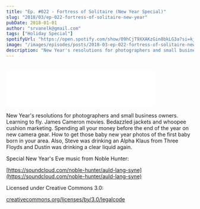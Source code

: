 ```yaml
---
title: "Ep. #022 - Fortress of Solitaire (New Year Special)"
slug: "2018/03/ep-022-fortress-of-solitaire-new-year"
pubDate: 2018-01-01
author: "srvanelk@gmail.com"
tags: ["Holiday Special"]
spotifyUrl: "https://open.spotify.com/show/09hCjT9XXAKzGin8bkLG3a?si=kjRZvQ1JTb6Ov3HVzSSlWA"
image: "/images/episodes/posts/2018-03-ep-022-fortress-of-solitaire-new-year/FORTRESS_NYE.webp"
description: "New Year's resolutions for photographers and small business owners. Learning to fly. James Cameron movies. Bedazzled jackets and whoopee cushion marketing. Spending all your money before the end of the year on new camera gear. How to get those baby new year photos of the first baby born in your area. Also, Steve was drinking an Alpha Klaus from Three Floyds and Dustin was drinking a clear liquid again."
---
```


<figure>
  <img src="/images/episodes/posts/2018-03-ep-022-fortress-of-solitaire-new-year/FORTRESS_NYE.webp" alt="" />
</figure>
<iframe class="embedly-embed" src="//cdn.embedly.com/widgets/media.html?src=https%3A%2F%2Fanchor.fm%2Fweddingphotohangover%2Fembed%2Fepisodes%2FEp--022---Fortress-of-Solitaire-New-Year-Special-e1rihj&url=https%3A%2F%2Fanchor.fm%2Fweddingphotohangover%2Fepisodes%2FEp--022---Fortress-of-Solitaire-New-Year-Special-e1rihj&image=https%3A%2F%2Fd3t3ozftmdmh3i.cloudfront.net%2Fstaging%2Fpodcast_uploaded_episode400%2F805714%2F805714-1532296942962-d7b90908184bd.jpg&key=61d05c9d54e8455ea7a9677c366be814&type=text%2Fhtml&schema=anchor&wmode=opaque" width="400" height="102" scrolling="no" frameborder="0" allow="autoplay; fullscreen" allowfullscreen="true"></iframe>

New Year's resolutions for photographers and small business owners. Learning to fly. James Cameron movies. Bedazzled jackets and whoopee cushion marketing. Spending all your money before the end of the year on new camera gear. How to get those baby new year photos of the first baby born in your area. Also, Steve was drinking an Alpha Klaus from Three Floyds and Dustin was drinking a clear liquid again.

Special New Year's Eve music from Noble Hunter:

[https://soundcloud.com/noble-hunter/auld-lang-syne](https://soundcloud.com/noble-hunter/auld-lang-syne)

Licensed under Creative Commons 3.0:

[creativecommons.org/licenses/by/3.0/legalcode](http://creativecommons.org/licenses/by/3.0/legalcode)
